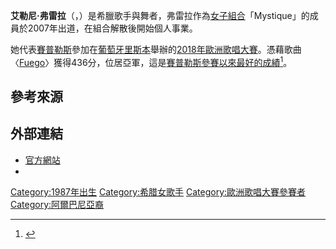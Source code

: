 {{NoteTA
|G1=Music
}}
{{Infobox musical artist
| name            = Eleni Foureira<br /><small>艾勒尼·弗雷拉</small>
| image           = Cyprus - Eleni Foureira Blue Carpet Eurovision 2018 (3) (cropped).jpg
| background      = solo_singer
| birth_name      = Entela Fureraj
| birth_date      = {{birth date and age|df=yes|1987|03|07}}
| birth_place     = [[阿尔巴尼亚|阿尔巴尼亚]][[非夏爾|非夏爾]]
| occupation      = {{hlist|歌手|演員|舞者}}
| genre           = [[流行_(音樂類型)|流行]]
| years_active    = 2007年至今
| label           = {{Hlist|[[Universal_Music_Group|Universal Music Greece]]|[[Minos_EMI|Minos EMI]]|Panik Records|[[Sony_Music|Sony Music]]}}
| associated_acts = 
| website         = {{url|www.elenifoureira.gr/}}
| caption         = 
}}

'''艾勒尼·弗雷拉'''（{{lang-el|Ελένη Φουρέιρα}}，{{bd|1987年|3月7日}}）是希臘歌手與舞者，弗雷拉作為[[女子組合|女子組合]]「Mystique」的成員於2007年出道，在組合解散後開始個人事業。

她代表[[賽普勒斯|賽普勒斯]]參加在[[葡萄牙|葡萄牙]][[里斯本|里斯本]]舉辦的[[2018年歐洲歌唱大賽|2018年歐洲歌唱大賽]]。憑藉歌曲〈[[Fuego_(艾勒尼·弗雷拉歌曲)|Fuego]]〉獲得436分，位居亞軍，這是[[賽普勒斯在歐洲歌唱大賽之歷年表現|賽普勒斯參賽以來最好的成績]]<ref name="President">{{cite web |url=https://wiwibloggs.com/2018/06/04/eleni-foureira-meets-president-nicos-anastasiades-who-praises-her-exceptional-stage-presence/223821/ |title=“The honour is mine!” Eleni Foureira meets President Nicos Anastasiades…who praises her “exceptional stage presence” |date=2018-06-04 |accessdate=2020-05-06 |first=William |last=Lee Adams |publisher=[[Wiwibloggs|Wiwibloggs]] |language=en |deadurl=no |archiveurl=https://web.archive.org/web/20200506210500/https://wiwibloggs.com/2018/06/04/eleni-foureira-meets-president-nicos-anastasiades-who-praises-her-exceptional-stage-presence/223821/ |archivedate=2020-05-06 }}</ref>。

==參考來源==
{{reflist}}

==外部連結==
*[http://www.elenifoureira.gr/ 官方網站]
*{{IMDb name|3963744}}
{{authority control}}

{{DEFAULTSORT:Foureira, Eleni}}
[[Category:1987年出生|Category:1987年出生]]
[[Category:希腊女歌手|Category:希腊女歌手]]
[[Category:歐洲歌唱大賽參賽者|Category:歐洲歌唱大賽參賽者]]
[[Category:阿爾巴尼亞裔|Category:阿爾巴尼亞裔]]
